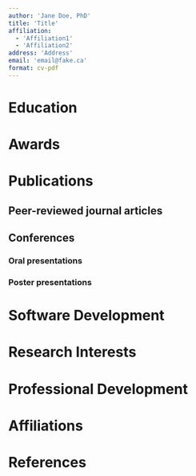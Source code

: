 ```yaml
---
author: 'Jane Doe, PhD'
title: 'Title'
affiliation: 
  - 'Affiliation1'
  - 'Affiliation2'
address: 'Address'
email: 'email@fake.ca'
format: cv-pdf
---
```


# Education

# Awards

# Publications

## Peer-reviewed journal articles

## Conferences

### Oral presentations

### Poster presentations

# Software Development

# Research Interests

# Professional Development

# Affiliations

# References
